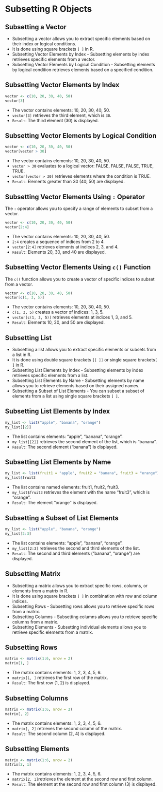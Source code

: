 # Subsetting R Objects 

## Subsetting a Vector
* Subsetting a vector allows you to extract specific elements based on their index or logical conditions. 
* It is done using square brackets `[ ]` in R.
* Subsetting Vector Elements by Index - Subsetting elements by index retrieves specific elements from a vector.
* Subsetting Vector Elements by Logical Condition - Subsetting elements by logical condition retrieves elements based on a specified condition.

## Subsetting Vector Elements by Index

```{r, subset-vector-1}
vector <- c(10, 20, 30, 40, 50)
vector[3]
```

* The vector contains elements: 10, 20, 30, 40, 50.
* `vector[3]` retrieves the third element, which is `30`.
* `Result`: The third element (30) is displayed.

## Subsetting Vector Elements by Logical Condition

```{r,subset-vector-2}
vector <- c(10, 20, 30, 40, 50)
vector[vector > 30]
```

* The vector contains elements: 10, 20, 30, 40, 50.
* `vector > 30` evaluates to a logical vector: FALSE, FALSE, FALSE, TRUE, TRUE.
* `vector[vector > 30]` retrieves elements where the condition is TRUE.
* `Result`: Elements greater than 30 (40, 50) are displayed.

## Subsetting Vector Elements Using `:` Operator
The `:` operator allows you to specify a range of elements to subset from a vector.

```{r, subset-vector-3}
vector <- c(10, 20, 30, 40, 50)
vector[2:4]
```

* The vector contains elements: 10, 20, 30, 40, 50.
* `2:4` creates a sequence of indices from 2 to 4.
* `vector[2:4]` retrieves elements at indices 2, 3, and 4.
* `Result`: Elements 20, 30, and 40 are displayed.

## Subsetting Vector Elements Using `c()` Function
The `c()` function allows you to create a vector of specific indices to subset from a vector.

```{r, subset-vector-4}
vector <- c(10, 20, 30, 40, 50)
vector[c(1, 3, 5)]
```

* The vector contains elements: 10, 20, 30, 40, 50.
* `c(1, 3, 5)` creates a vector of indices: 1, 3, 5.
* `vector[c(1, 3, 5)]` retrieves elements at indices 1, 3, and 5.
* `Result`: Elements 10, 30, and 50 are displayed.

## Subsetting List
* Subsetting a list allows you to extract specific elements or subsets from a list in R.
* It is done using double square brackets `[[ ]]` or single square brackets` [ ]` in R.
* Subsetting List Elements by Index - Subsetting elements by index retrieves specific elements from a list.
* Subsetting List Elements by Name - Subsetting elements by name allows you to retrieve elements based on their assigned names.
* Subsetting a Subset of List Elements - You can subset a subset of elements from a list using single square brackets `[ ]`.


## Subsetting List Elements by Index

```{r, subset-list-1}
my_list <- list("apple", "banana", "orange")
my_list[[2]]
```

* The list contains elements: "apple", "banana", "orange".
* `my_list[[2]]` retrieves the second element of the list, which is "banana".
* `Result`: The second element ("banana") is displayed.


##  Subsetting List Elements by Name

```{r, subset-list-2}
my_list <- list(fruit1 = "apple", fruit2 = "banana", fruit3 = "orange")
my_list$fruit3
```
* The list contains named elements: fruit1, fruit2, fruit3.
* `my_list$fruit3` retrieves the element with the name "fruit3", which is "orange".
* `Result`: The element "orange" is displayed.

## Subsetting a Subset of List Elements

```{r, subset-list-3}
my_list <- list("apple", "banana", "orange")
my_list[2:3]
```

* The list contains elements: "apple", "banana", "orange".
* `my_list[2:3]` retrieves the second and third elements of the list.
* `Result`: The second and third elements ("banana", "orange") are displayed.


## Subsetting Matrix
* Subsetting a matrix allows you to extract specific rows, columns, or elements from a matrix in R.
* It is done using square brackets `[ ]` in combination with row and column indices.
* Subsetting Rows - Subsetting rows allows you to retrieve specific rows from a matrix.
* Subsetting Columns - Subsetting columns allows you to retrieve specific columns from a matrix.
* Subsetting Elements - Subsetting individual elements allows you to retrieve specific elements from a matrix.


## Subsetting Rows

```{r, subset-mat-1}
matrix <- matrix(1:6, nrow = 2)
matrix[1, ]
```

* The matrix contains elements: 1, 2, 3, 4, 5, 6.
* `matrix[1, ]` retrieves the first row of the matrix.
* `Result`: The first row (1, 2) is displayed.

## Subsetting Columns

```{r, subset-mat-2}
matrix <- matrix(1:6, nrow = 2)
matrix[, 2]
```

* The matrix contains elements: 1, 2, 3, 4, 5, 6.
* `matrix[, 2]` retrieves the second column of the matrix.
* `Result`: The second column (2, 4) is displayed.

## Subsetting Elements

```{r, subset-mat-3}
matrix <- matrix(1:6, nrow = 2)
matrix[2, 1]
```

* The matrix contains elements: 1, 2, 3, 4, 5, 6.
* `matrix[2, 1]`retrieves the element at the second row and first column.
* `Result`: The element at the second row and first column (3) is displayed.